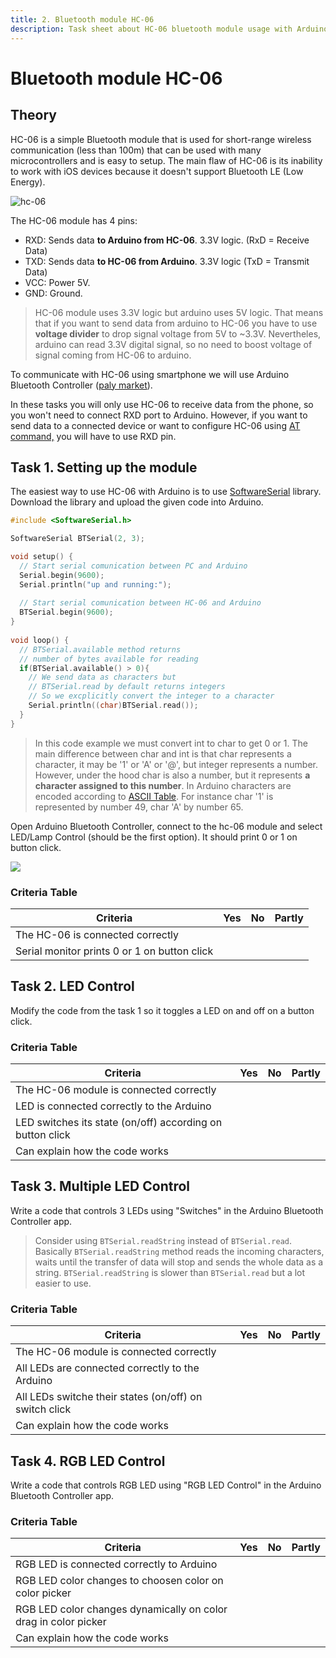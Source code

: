 ---
title: 2. Bluetooth module HC-06
description: Task sheet about HC-06 bluetooth module usage with Arduino.
---
# Bluetooth module HC-06

## Theory

HC-06 is a simple Bluetooth module that is used for short-range wireless communication (less than 100m) that can be used with many microcontrollers and is easy to setup. The main flaw of HC-06 is its inability to work with iOS devices because it doesn't support Bluetooth LE (Low Energy).

![hc-06](/images/hc-06.bmp)

The HC-06 module has 4 pins:
* RXD: Sends data **to Arduino from HC-06**. 3.3V logic. (RxD = Receive Data)
* TXD: Sends data **to HC-06 from Arduino**. 3.3V logic (TxD = Transmit Data)
* VCC: Power 5V.
* GND: Ground.

> HC-06 module uses 3.3V logic but arduino uses 5V logic. That means that if you want to send data from arduino to HC-06 you have to use **voltage divider** to drop signal voltage from 5V to ~3.3V. Nevertheles, arduino can read 3.3V digital signal, so no need to boost voltage of signal coming from HC-06 to arduino.

To communicate with HC-06 using smartphone we will use Arduino Bluetooth Controller ([paly market](https://play.google.com/store/apps/details?id=com.giumig.apps.bluetoothserialmonitor)).

In these tasks you will only use HC-06 to receive data from the phone, so you won't need to connect RXD port to Arduino. However, if you want to send data to a connected device or want to configure HC-06 using [AT command,](https://www.instructables.com/AT-command-mode-of-HC-05-Bluetooth-module/) you will have to use RXD pin.

## Task 1. Setting up the module

The easiest way to use HC-06 with Arduino is to use [SoftwareSerial](https://docs.arduino.cc/learn/built-in-libraries/software-serial/) library. Download the library and upload the given code into Arduino. 

```c++
#include <SoftwareSerial.h>

SoftwareSerial BTSerial(2, 3);

void setup() {
  // Start serial comunication between PC and Arduino
  Serial.begin(9600);
  Serial.println("up and running:");
  
  // Start serial comunication between HC-06 and Arduino
  BTSerial.begin(9600);
}
  
void loop() {
  // BTSerial.available method returns
  // number of bytes available for reading
  if(BTSerial.available() > 0){
    // We send data as characters but 
    // BTSerial.read by default returns integers
    // So we excplicitly convert the integer to a character
    Serial.println((char)BTSerial.read());
  }
}
```

> In this code example we must convert int to char to get 0 or 1. The main difference between char and int is that char represents a character, it may be '1' or 'A' or '@', but integer represents a number. However, under the hood char is also a number, but it represents **a character assigned to this number**. In Arduino characters are encoded according to [ASCII Table](https://www.techonthenet.com/ascii/chart.php). For instance char '1' is represented by number 49, char 'A' by number 65.

Open Arduino Bluetooth Controller, connect to the hc-06 module and select LED/Lamp Control (should be the first option). It should print 0 or 1 on button click.

![](/images/bluetooth-controll-led.png)

### Criteria Table

|       Criteria                               | Yes | No | Partly |
| -------------------------------------------- | --- | -- | ------ |
| The HC-06 is connected correctly             |     |    |        |
| Serial monitor prints 0 or 1 on button click |     |    |        |


## Task 2. LED Control

Modify the code from the task 1 so it toggles a LED on and off on a button click.

### Criteria Table

|       Criteria                                               | Yes | No | Partly |
| ------------------------------------------------------------ | --- | -- | ------ |
| The HC-06 module is connected correctly                      |     |    |        |
| LED is connected correctly to the Arduino                    |     |    |        |
| LED switches its state (on/off) according on button click    |     |    |        |
| Can explain how the code works                               |     |    |        |

## Task 3. Multiple LED Control

Write a code that controls 3 LEDs using "Switches" in the Arduino Bluetooth Controller app.

> Consider using `BTSerial.readString` instead of `BTSerial.read`. Basically `BTSerial.readString` method reads the incoming characters, waits until the transfer of data will stop and sends the whole data as a string. `BTSerial.readString` is slower than `BTSerial.read` but a lot easier to use. 

### Criteria Table

|       Criteria                                               | Yes | No | Partly |
| ------------------------------------------------------------ | --- | -- | ------ |
| The HC-06 module is connected correctly                      |     |    |        |
| All LEDs are connected correctly to the Arduino              |     |    |        |
| All LEDs switche their states (on/off) on switch click       |     |    |        |
| Can explain how the code works                               |     |    |        |

## Task 4. RGB LED Control

Write a code that controls RGB LED using "RGB LED Control" in the Arduino Bluetooth Controller app.

### Criteria Table

|       Criteria                                                  | Yes | No | Partly |
| --------------------------------------------------------------- | --- | -- | ------ |
| RGB LED is connected correctly to Arduino                       |     |    |        |
| RGB LED color changes to choosen color on color picker          |     |    |        |
| RGB LED color changes dynamically on color drag in color picker |     |    |        |
| Can explain how the code works                                  |     |    |        |
